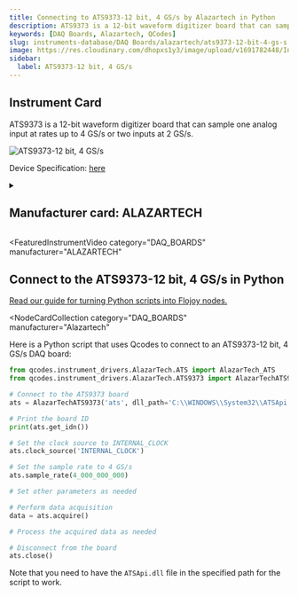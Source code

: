```yaml
---
title: Connecting to ATS9373-12 bit, 4 GS/s by Alazartech in Python
description: ATS9373 is a 12-bit waveform digitizer board that can sample one analog input at rates up to 4 GS/s or two inputs at 2 GS/s.
keywords: [DAQ Boards, Alazartech, QCodes]
slug: instruments-database/DAQ Boards/alazartech/ats9373-12-bit-4-gs-s
image: https://res.cloudinary.com/dhopxs1y3/image/upload/v1691782448/Instruments/DAQ%20boards/ATS9373---12-bit%2C-4-GS-s/ATS9373---12-bit_-4-GS-s.jpg
sidebar:
  label: ATS9373-12 bit, 4 GS/s
---
```



## Instrument Card

ATS9373 is a 12-bit waveform digitizer board that can sample one analog input at rates up to 4 GS/s or two inputs at 2 GS/s.

![ATS9373-12 bit, 4 GS/s](https://res.cloudinary.com/dhopxs1y3/image/upload/v1691782448/Instruments/DAQ%20boards/ATS9373---12-bit%2C-4-GS-s/ATS9373---12-bit_-4-GS-s.jpg)

Device Specification: [here](https://www.alazartech.com/en/download/product/9064/300/ats9373-datasheet-and-specifications/1-6n/)

<details style={{ marginTop: "15px"}}>
<summary><h2 style={{display:'inline'}}>Manufacturer card: ALAZARTECH</h2></summary>

![ALAZARTECH](https://res.cloudinary.com/dhopxs1y3/image/upload/v1692806158/Instruments/Vendor%20Logos/Alazartech.png)

Alazar Technologies Inc. (AlazarTech) was founded in 2003 with the goal of serving the test and measurement market, in general, and the embedded waveform digitizer (OEM) market segment, in particular, by providing highly differentiated, high performance instrumentation products at affordable prices.

- Headquarters: CANADA - QC
- Yearly Revenue (millions, USD): 4
- Vendor Website: [here](https://www.alazartech.com/)

</details>


<FeaturedInstrumentVideo
  category="DAQ_BOARDS"
  manufacturer="ALAZARTECH"
></FeaturedInstrumentVideo>

## Connect to the ATS9373-12 bit, 4 GS/s in Python

[Read our guide for turning Python scripts into Flojoy nodes.](https://docs.flojoy.ai/contribution/blocks/custom-flojoy-block/)


<Tabs>
<TabItem value="Flojoy" label="Flojoy" className="flojoy-instrument-tabs">

<NodeCardCollection
  category="DAQ_BOARDS"
  manufacturer="Alazartech"
></NodeCardCollection>

</TabItem>
<TabItem value="QCodes" label="QCodes">

Here is a Python script that uses Qcodes to connect to an ATS9373-12 bit, 4 GS/s DAQ board:

```python
from qcodes.instrument_drivers.AlazarTech.ATS import AlazarTech_ATS
from qcodes.instrument_drivers.AlazarTech.ATS9373 import AlazarTechATS9373

# Connect to the ATS9373 board
ats = AlazarTechATS9373('ats', dll_path='C:\\WINDOWS\\System32\\ATSApi.dll')

# Print the board ID
print(ats.get_idn())

# Set the clock source to INTERNAL_CLOCK
ats.clock_source('INTERNAL_CLOCK')

# Set the sample rate to 4 GS/s
ats.sample_rate(4_000_000_000)

# Set other parameters as needed

# Perform data acquisition
data = ats.acquire()

# Process the acquired data as needed

# Disconnect from the board
ats.close()
```

Note that you need to have the `ATSApi.dll` file in the specified path for the script to work.

</TabItem>
</Tabs>
